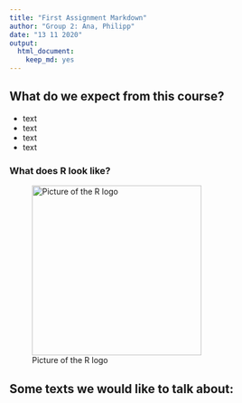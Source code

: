 ```yaml
---
title: "First Assignment Markdown"
author: "Group 2: Ana, Philipp"
date: "13 11 2020"
output: 
  html_document: 
    keep_md: yes
---
```


## What do we expect from this course?

- text
- text
- text
- text 


### What does R look like?
![Picture of the R logo](r_logo.png){width=300px}



## Some texts we would like to talk about: